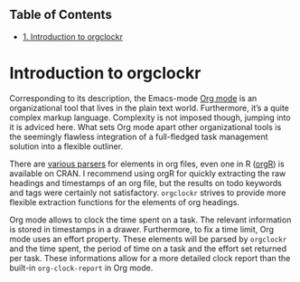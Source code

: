 <!--
%\VignetteEngine{knitr}
%\VignetteIndexEntry{orgclockr}
-->
<div id="table-of-contents">
<h2>Table of Contents</h2>
<div id="text-table-of-contents">
<ul>
<li><a href="#sec-1">1. Introduction to orgclockr</a></li>
</ul>
</div>
</div>

# Introduction to orgclockr<a id="sec-1"></a>

Corresponding to its description, the Emacs-mode [Org mode](http://orgmode.org/manual/index.html#Top) is an organizational tool that lives in the plain text world. Furthermore, it's a quite complex markup language. Complexity is not imposed though, jumping into it is adviced here. What sets Org mode apart other organizational tools is the seemingly flawless integration of a full-fledged task management solution into a flexible outliner.

There are [various parsers](http://orgmode.org/worg/org-tools/) for elements in org files, even one in R ([orgR](http://cran.r-project.org/web/packages/orgR/index.html)) is available on CRAN. I recommend using orgR for quickly extracting the raw headings and timestamps of an org file, but the results on todo keywords and tags were certainly not satisfactory. `orgclockr` strives to provide more flexible extraction functions for the elements of org headings.

Org mode allows to clock the time spent on a task. The relevant information is stored in timestamps in a drawer. Furthermore, to fix a time limit, Org mode uses an effort property. These elements will be parsed by `orgclockr` and the time spent, the period of time on a task and the effort set returned per task. These informations allow for a more detailed clock report than the built-in `org-clock-report` in Org mode.